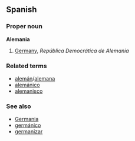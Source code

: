 ==Spanish==
===Proper noun===
'''Alemania'''

# [[Germany]], ''República Democrática de Alemania''

===Related terms===
*[[alemán]]/[[alemana]]
*[[alemánico]]
*[[alemanisco]]

===See also===
*[[Germania]]
*[[germánico]]
*[[germanizar]]